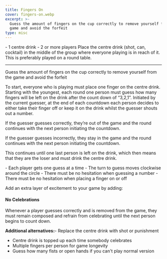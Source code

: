 ```yaml
---
title: Fingers On
cover: fingers-on.webp
excerpt: >-
  Guess the amount of fingers on the cup correctly to remove yourself from the
  game and avoid the forfeit
type: misc
---
```


<GameHero
  cover="/BeerGoggleGames/images/fingers-on.webp"
  alt="Fingers On"
/>

<GameSection title="Equipment" icon="/BeerGoggleGames/images/liquor.webp">
-   1 centre drink
-   2 or more players
</GameSection>

<GameSection title="Setup" icon="/BeerGoggleGames/images/settings.webp">
Place the centre drink (shot, can, cocktail) in the middle of the group where everyone playing is in reach of it. This is preferably played on a round table.

* * *
</GameSection>

<GameSection title="Aim of the Game" icon="/BeerGoggleGames/images/target.webp">
<p>Guess the amount of fingers on the cup correctly to remove yourself from the game and avoid the forfeit</p>
</GameSection>

<GameSection title="How to Play" icon="/BeerGoggleGames/images/question.webp">
To start, everyone who is playing must place one finger on the centre drink. Starting with the youngest, each round one person must guess how many fingers will be left on the drink after the count down of “3,2,1”. Initiated by the current guesser, at the end of each countdown each person decides to either take their finger off or keep it on the drink whilst the guesser shouts out a number.

If the guesser guesses correctly, they’re out of the game and the round continues with the next person initiating the countdown.

If the guesser guesses incorrectly, they stay in the game and the round continues with the next person initiating the countdown.

This continues until one last person is left on the drink, which then means that they are the loser and must drink the centre drink.
</GameSection>

<GameSection title="Rules" icon="/BeerGoggleGames/images/rules.webp">
-   Each player gets one guess at a time
-   The turn to guess moves clockwise around the circle
-   There must be no hesitation when guessing a number
-   There must be no hesitation when placing a finger on or off
</GameSection>

<GameSection title="Special Edition" icon="/BeerGoggleGames/images/special.webp">

<p>Add an extra layer of excitement to your game by adding:</p>

<h4>No Celebrations</h4>

Whenever a player guesses correctly and is removed from the game, they must remain composed and refrain from celebrating until the next person begins to count down.

**Additional alternatives:**-   Replace the centre drink with shot or punishment
-   Centre drink is topped up each time somebody celebrates
-   Multiple fingers per person for game longevity
-   Guess how many fists or open hands if you can't play normal version
</GameSection>

<ShareButtons title="Fingers On" />

<FeedbackCard>
</FeedbackCard>
